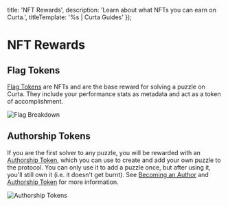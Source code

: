 

  title: 'NFT Rewards',
  description: 'Learn about what NFTs you can earn on Curta.',
  titleTemplate: '%s | Curta Guides'
});

# NFT Rewards

## Flag Tokens

[Flag Tokens](/docs/flag-token) are NFTs and are the base reward for solving a puzzle on Curta. They include your performance stats as metadata and act as a token of accomplishment.

<Image
  className="mx-auto rounded-lg border border-stroke"
  src="/assets/flag-breakdown.png"
  alt="Flag Breakdown"
  width={2216}
  height={1464}
/>

## Authorship Tokens

If you are the first solver to any puzzle, you will be rewarded with an [Authorship Token](/docs/authorship-token), which you can use to create and add your own puzzle to the protocol. You can only use it to add a puzzle once, but after using it, you'll still own it (i.e. it doesn't get burnt). See [Becoming an Author](/guides/author/becoming-an-author) and [Authorship Token](/docs/authorship-token) for more information.

<Image
  className="mx-auto rounded-lg border border-stroke"
  src="/assets/authorship-tokens.webp"
  alt="Authorship Tokens"
  width={2250}
  height={750}
/>
